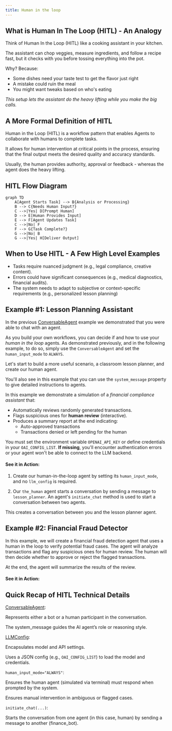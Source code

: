 ```yaml
---
title: Human in the loop
---
```


## What is Human In The Loop (HITL) - An Analogy

Think of Human In the Loop (HITL) like a cooking assistant in your kitchen.

The assistant can chop veggies, measure ingredients, and follow a recipe fast, but it checks with you before tossing everything into the pot.

Why? Because:

- Some dishes need your taste test to get the flavor just right
- A mistake could ruin the meal
- You might want tweaks based on who's eating

*This setup lets the assistant do the heavy lifting while you make the big calls.*

## A More Formal Definition of HITL

Human in the Loop (HITL) is a workflow pattern that enables Agents to collaborate with humans to complete tasks.

It allows for human intervention at critical points in the process, ensuring that the final output meets the desired quality and accuracy standards.

Usually, the human provides authority, approval or feedback - whereas the agent does the heavy lifting.

## HITL Flow Diagram

```mermaid
graph TD
    A[Agent Starts Task] --> B{Analysis or Processing}
    B --> C{Needs Human Input?}
    C -->|Yes| D[Prompt Human]
    D --> E[Human Provides Input]
    E --> F[Agent Updates Task]
    C -->|No| F
    F --> G{Task Complete?}
    G -->|No| B
    G -->|Yes| H[Deliver Output]
```

## When to Use HITL - A Few High Level Examples

- Tasks require nuanced judgment (e.g., legal compliance, creative content).
- Errors could have significant consequences (e.g., medical diagnostics, financial audits).
- The system needs to adapt to subjective or context-specific requirements (e.g., personalized lesson planning)

## Example #1: Lesson Planning Assistant

In the previous [ConversableAgent](/docs/user-guide/basic-concepts/conversable-agent) example we demonstrated that you were able to chat with an agent.

As you build your own workflows, you can decide if and how to use your *human in the loop* agents. As demonstrated previously, and in the following example, to do so, simply use the `ConversableAgent` and set the `human_input_mode` to `ALWAYS`.

Let's start to build a more useful scenario, a classroom lesson planner, and create our human agent.

You'll also see in this example that you can use the `system_message` property to give detailed instructions to agents.

In this example we demonstrate a simulation of a _financial compliance assistant_ that:

-   Automatically reviews randomly generated transactions.
-   Flags suspicious ones for **human review** (interactive).
-   Produces a summary report at the end indicating:
    -   Auto-approved transactions
    -   Transactions denied or left pending for the human

<Note>

You must set the environment variable `OPENAI_API_KEY` or define credentials in your `OAI_CONFIG_LIST`.
**If missing**, you'll encounter authentication errors or your agent won't be able to connect to the LLM backend.

</Note>



<Example/>

#### See it in Action:

<script src="https://asciinema.org/a/jpJ44gZCcxyQXO26cP81ToCo6.js" id="asciicast-jpJ44gZCcxyQXO26cP81ToCo6" async="true"></script>

1. Create our human-in-the-loop agent by setting its `human_input_mode`, and no `llm_config` is required.

2. Our `the_human` agent starts a conversation by sending a message to `lesson_planner`. An agent's `initiate_chat` method is used to start a conversation between two agents.

This creates a conversation between you and the lesson planner agent.


## Example #2: Financial Fraud Detector

In this example, we will create a financial fraud detection agent that uses a human in the loop to verify potential fraud cases.
The agent will analyze transactions and flag any suspicious ones for human review. The human will then decide whether to approve or reject the flagged transactions.

At the end, the agent will summarize the results of the review.


<ExampleHITLFinance/>

#### See it in Action:

<script src="https://asciinema.org/a/qxYX2MAm4ckeWXpZ8tnIDBWyN.js" id="asciicast-qxYX2MAm4ckeWXpZ8tnIDBWyN" async="true"></script>


## Quick Recap of HITL Technical Details


[ConversableAgent](/docs/user-guide/basic-concepts/conversable-agent):

Represents either a bot or a human participant in the conversation.

The system_message guides the AI agent’s role or reasoning style.

[LLMConfig](/docs/user-guide/advanced-concepts/llm-configuration-deep-dive/):

Encapsulates model and API settings.

Uses a JSON config (e.g., `OAI_CONFIG_LIST`) to load the model and credentials.

`human_input_mode="ALWAYS"`:

Ensures the human agent (simulated via terminal) must respond when prompted by the system.

Ensures manual intervention in ambiguous or flagged cases.

`initiate_chat(...)`:

Starts the conversation from one agent (in this case, human) by sending a message to another (finance_bot).
